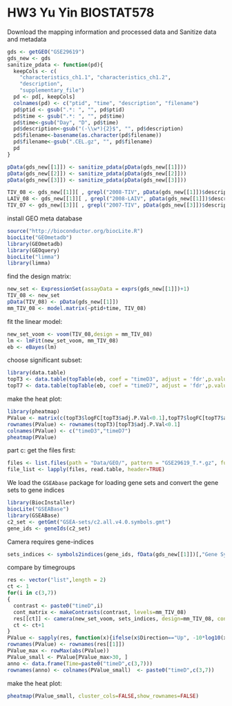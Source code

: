 HW3 Yu Yin BIOSTAT578
========================================================
Download the mapping information and processed data and Sanitize data and metadata

```r
gds <- getGEO("GSE29619") 
gds_new <- gds
sanitize_pdata <- function(pd){
  keepCols <- c(
    "characteristics_ch1.1", "characteristics_ch1.2",
    "description", 
    "supplementary_file")
  pd <- pd[, keepCols]
  colnames(pd) <- c("ptid", "time", "description", "filename")
  pd$ptid <- gsub(".*: ", "", pd$ptid)
  pd$time <- gsub(".*: ", "", pd$time)
  pd$time<-gsub("Day", "D", pd$time)
  pd$description<-gsub("(-\\w*){2}$", "", pd$description)
  pd$filename<-basename(as.character(pd$filename))
  pd$filename<-gsub(".CEL.gz", "", pd$filename)
  pd
}

pData(gds_new[[1]]) <- sanitize_pdata(pData(gds_new[[1]]))
pData(gds_new[[2]]) <- sanitize_pdata(pData(gds_new[[2]]))
pData(gds_new[[3]]) <- sanitize_pdata(pData(gds_new[[3]]))

TIV_08 <- gds_new[[1]][ , grepl("2008-TIV", pData(gds_new[[1]])$description)]
LAIV_08 <- gds_new[[1]][ , grepl("2008-LAIV", pData(gds_new[[1]])$description)]
TIV_07 <- gds_new[[3]][ , grepl("2007-TIV", pData(gds_new[[3]])$description)]

```

install GEO meta database

```r
source("http://bioconductor.org/biocLite.R")
biocLite("GEOmetadb")
library(GEOmetadb)
library(GEOquery)
biocLite("limma")
library(limma)
```

find the design matrix:
```r
new_set <- ExpressionSet(assayData = exprs(gds_new[[1]])+1)
TIV_08 <- new_set
pData(TIV_08) <- pData(gds_new[[1]])
mm_TIV_08 <- model.matrix(~ptid+time, TIV_08) 
```

fit the linear model:

```r
new_set_voom <- voom(TIV_08,design = mm_TIV_08)
lm <- lmFit(new_set_voom, mm_TIV_08)
eb <- eBayes(lm)
```

choose significant subset:

```r
library(data.table)
topT3 <- data.table(topTable(eb, coef = "timeD3", adjust = 'fdr',p.value= 0.01))
topT7 <- data.table(topTable(eb, coef = "timeD7", adjust = 'fdr',p.value=0.01))
```

make the heat plot:

```r
library(pheatmap)
PValue <- matrix(c(topT3$logFC[topT3$adj.P.Val<0.1],topT7$logFC[topT7$adj.P.Val<0.1]),ncol=2)
rownames(PValue) <- rownames(topT3)[topT3$adj.P.Val<0.1]
colnames(PValue) <- c("timeD3","timeD7")
pheatmap(PValue)
```

part c: get the files first:

```r
files <- list.files(path = "Data/GEO/", pattern = "GSE29619_T.*.gz", full.names = TRUE)
file_list <- lapply(files, read.table, header=TRUE)
```

We load the `GSEAbase` package for loading gene sets and convert the gene sets to gene indices

```r
library(BiocInstaller)
biocLite("GSEABase")
library(GSEABase)
c2_set <- getGmt("GSEA-sets/c2.all.v4.0.symbols.gmt")
gene_ids <- geneIds(c2_set)
```

Camera requires gene-indices
```r
sets_indices <- symbols2indices(gene_ids, fData(gds_new[[1]])[,"Gene Symbol"])
```

compare by timegroups

```r
res <- vector("list",length = 2)
ct <- 1
for(i in c(3,7))
{
  contrast <- paste0("timeD",i)
  cont_matrix <- makeContrasts(contrast, levels=mm_TIV_08)
  res[[ct]] <- camera(new_set_voom, sets_indices, design=mm_TIV_08, contrast=cont_matrix, sort=FALSE)
  ct <- ct+1
}
PValue <- sapply(res, function(x){ifelse(x$Direction=="Up", -10*log10(x$PValue), 10*log10(x$PValue))})
rownames(PValue) <- rownames(res[[1]])
PValue_max <- rowMax(abs(PValue))
PValue_small <- PValue[PValue_max>30, ]
anno <- data.frame(Time=paste0("timeD",c(3,7)))
rownames(anno) <- colnames(PValue_small)  <- paste0("timeD",c(3,7))
```

make the heat plot:

```r
pheatmap(PValue_small, cluster_cols=FALSE,show_rownames=FALSE)
```















